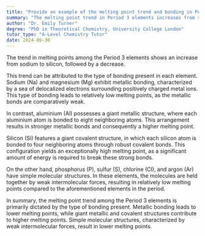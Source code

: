 ```yaml
---
title: "Provide an example of the melting point trend and bonding in Period 3 elements"
summary: "The melting point trend in Period 3 elements increases from sodium to silicon, then decreases."
author: "Dr. Emily Turner"
degree: "PhD in Theoretical Chemistry, University College London"
tutor_type: "A-Level Chemistry Tutor"
date: 2024-06-30
---
```


The trend in melting points among the Period 3 elements shows an increase from sodium to silicon, followed by a decrease.

This trend can be attributed to the type of bonding present in each element. Sodium ($\text{Na}$) and magnesium ($\text{Mg}$) exhibit metallic bonding, characterized by a sea of delocalized electrons surrounding positively charged metal ions. This type of bonding leads to relatively low melting points, as the metallic bonds are comparatively weak.

In contrast, aluminium ($\text{Al}$) possesses a giant metallic structure, where each aluminium atom is bonded to eight neighboring atoms. This arrangement results in stronger metallic bonds and consequently a higher melting point.

Silicon ($\text{Si}$) features a giant covalent structure, in which each silicon atom is bonded to four neighboring atoms through robust covalent bonds. This configuration yields an exceptionally high melting point, as a significant amount of energy is required to break these strong bonds.

On the other hand, phosphorus ($\text{P}$), sulfur ($\text{S}$), chlorine ($\text{Cl}$), and argon ($\text{Ar}$) have simple molecular structures. In these elements, the molecules are held together by weak intermolecular forces, resulting in relatively low melting points compared to the aforementioned elements in the period.

In summary, the melting point trend among the Period 3 elements is primarily dictated by the type of bonding present. Metallic bonding leads to lower melting points, while giant metallic and covalent structures contribute to higher melting points. Simple molecular structures, characterized by weak intermolecular forces, result in lower melting points.
    
